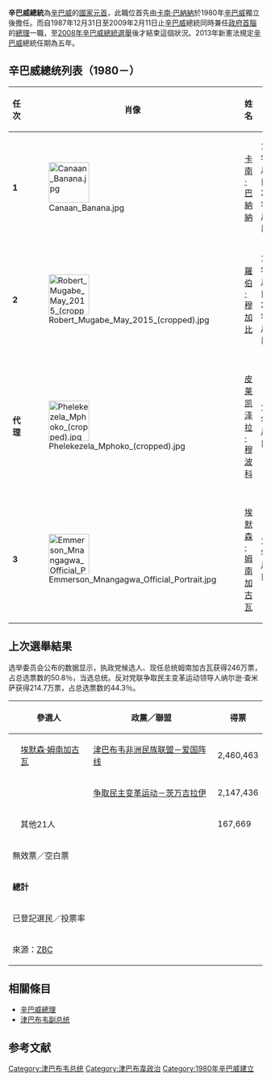 {{noteTA
|G1=地名
|1=zh-tw:辛巴威;zh-cn:津巴布韦;zh-hk:津巴布韋;zh-mo:津巴布韋;zh-sg:津巴布韦;辛巴威=>zh-hans:津巴布韦;
}}
{{Infobox Political post
|post            = 總統
|body            = 辛巴威共和國
|insignia        = Flag of the President of Zimbabwe.svg
|insigniasize    = 200px
|insigniacaption = 總統旗幟
|nativename      =
|image           = [[File:Emmerson_Mnangagwa_Official_Portrait.jpg|165px]]
|incumbent       = [[埃默森·姆南加古瓦|埃默森·姆南加古瓦]]
|incumbentsince  = 2017年11月24日
|style           = [[閣下|閣下]]<br>{{small|(正式，國際通稱)}}<br>總統同志<br>{{small|(非正式)}}
|residence       = [[哈拉雷|哈拉雷]]{{le|哈拉雷總統府|State House, Harare|總統府}}
|appointer       = 直接選舉
|termlength      = 5年，可連選連任一次<ref name="BBC rebirth">{{cite web|url=http://www.bbc.co.uk/news/world-africa-21860543|title=Zimbabweans hope for democratic rebirth|website=BBC News|date=20 March 2013|access-date=15 August 2013|archive-date=2017-12-03|archive-url=https://web.archive.org/web/20171203005840/http://www.bbc.co.uk/news/world-africa-21860543|dead-url=no}}</ref>
|formation       = 1980年4月18日
|succession      =
|inaugural       = [[卡南·巴納納|卡南·巴納納]]
|deputy          = [[辛巴威副總統|辛巴威副總統]]
|salary          = 美金200,000元 {{small|(2014)}}<ref>{{cite web|title=President reveals monthly salary|url=http://www.herald.co.zw/president-reveals-monthly-salary/|website=The Herald (Zimbabwe)|first=Lloyd|last=Gumbo|date=22 April 2014|access-date=22 April 2014}}</ref>
|website         = {{URL|www.opc.gov.zw}}
}}

'''辛巴威總統'''為[[辛巴威|辛巴威]]的[[國家元首|國家元首]]，此職位首先由[[卡南·巴納納|卡南·巴納納]]於1980年[[辛巴威|辛巴威]]獨立後擔任。而自1987年12月31日至2009年2月11日止[[辛巴威|辛巴威]]總統同時兼任[[政府首腦|政府首腦]]的[[辛巴威總理|總理]]一職，至[[2008年辛巴威總統選舉|2008年辛巴威總統選舉]]後才結束這個狀況。2013年新憲法規定[[辛巴威|辛巴威]]總統任期為五年。

==辛巴威總统列表（1980－）==
{|class="wikitable"
|--
! 任次
! 肖像
! 姓名
! 生卒年
! 任期始於
! 備註終於
! 任期
! 所屬政黨
! 備註
|--
|'''1'''||[[File:Canaan_Banana.jpg|80px]] ||[[卡南·巴納納|卡南·巴納納]] || 1936年3月5日－2003年11月10日 || 1980年4月18日 || 1987年12月31日 || {{age in years and days|1980|04|18|1987|12|31|age=no}} || [[津巴布韦非洲民族联盟－愛國陣線|辛巴威非洲民族聯盟]] （ZANU） ||
|--
|'''2'''|| [[File:Robert_Mugabe_May_2015_(cropped).jpg|80px]] ||[[羅伯·穆加比|羅伯·穆加比]] || 1924年2月21日－2019年9月6日 ||1987年12月31日 ||  2017年11月21日 || {{age in years and days|1987|12|31|2017|11|21|age=no}} || [[辛巴威非洲民族聯盟－愛國陣線|辛巴威非洲民族聯盟－愛國陣線]] （ZANU–PF） ||
|--
|'''代理''' || [[File:Phelekezela_Mphoko_(cropped).jpg|80px]]  ||[[皮莱凯泽拉·穆波科|皮莱凯泽拉·穆波科]] || 1940年6月11日－ || 2017年11月21日 ||  2017年11月24日  || {{age in years and days|2017|11|21|2017|11|24|age=no}} || [[辛巴威非洲民族聯盟－愛國陣線|辛巴威非洲民族聯盟－愛國陣線]]（2017年被開除出黨）<br>[[無黨籍|無黨籍]]（2017－） || 代理總統
|--
|'''3''' || [[File:Emmerson_Mnangagwa_Official_Portrait.jpg|80px]] ||[[埃默森·姆南加古瓦|埃默森·姆南加古瓦]] || 1942年9月15日－ || 2017年11月24日 ||   || {{age in years and days|2017|11|24|age=no}} || [[辛巴威非洲民族聯盟－愛國陣線|辛巴威非洲民族聯盟－愛國陣線]] （ZANU–PF） ||
|}

==上次選舉結果==
{{Main|2018年津巴布韦大选}}
选举委员会公布的数据显示，执政党候选人、现任总统姆南加古瓦获得246万票，占总选票数的50.8％，当选总统。反对党联争取民主变革运动领导人纳尔逊·查米萨获得214.7万票，占总选票数的44.3％。
{| class=wikitable style="text-align:right;"
!colspan=2 |參選人
!政黨／聯盟
!得票
!%
|-
|bgcolor=#008000|
|align=left| [[埃默森·姆南加古瓦|埃默森·姆南加古瓦]] ||align=left| [[津巴布韦非洲民族联盟－爱国阵线|津巴布韦非洲民族联盟－爱国阵线]] || 2,460,463 || 50.8
|-
|bgcolor=#DD0000|
|align=left| {{le|納爾遜·查米薩|Nelson Chamisa}} ||align=left| [[争取民主变革运动－茨万吉拉伊|争取民主变革运动－茨万吉拉伊]] || 2,147,436 || 44.3
|-
| ||align=left| 其他21人 ||align=left| || 167,669 || 
|-
|align=left colspan=3| 無效票／空白票 || ||–
|-
|align=left colspan=3| '''總計''' || ||'''100'''
|-
|align=left colspan=3| 已登記選民／投票率 || ||
|-
|align=left colspan=5| 來源：[http://www.zbc.co.zw/breaking-ed-romps-to-victory/ ZBC]
|}

==相關條目==
*[[辛巴威總理|辛巴威總理]]
*[[津巴布韦副总统|津巴布韦副总统]]

==参考文献==
{{reflist}}

{{辛巴威國家元首}}
{{非洲国家元首}}

[[Category:津巴布韦总统|Category:津巴布韦总统]]
[[Category:津巴布韋政治|Category:津巴布韋政治]]
[[Category:1980年辛巴威建立|Category:1980年辛巴威建立]]